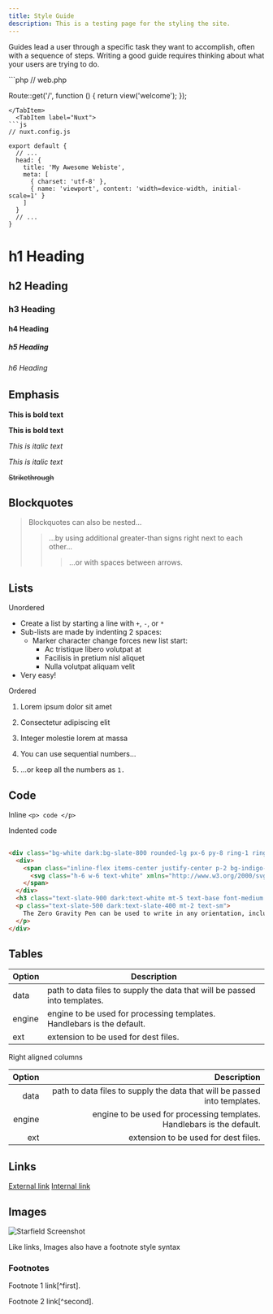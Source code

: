 ```yaml
---
title: Style Guide
description: This is a testing page for the styling the site.
---
```


Guides lead a user through a specific task they want to accomplish, often with a sequence of steps.
Writing a good guide requires thinking about what your users are trying to do.

<Tabs>
	<TabItem label="Laravel">
  ```php
  // web.php

  Route::get('/', function () {
      return view('welcome');
  });
  ```
  </TabItem>
	<TabItem label="Nuxt">
  ```js
  // nuxt.config.js

  export default {
    // ...
    head: {
      title: 'My Awesome Webiste',
      meta: [
        { charset: 'utf-8' },
        { name: 'viewport', content: 'width=device-width, initial-scale=1' }
      ]
    }
    // ...
  }
  ```

  </TabItem>
</Tabs>


# h1 Heading
## h2 Heading
### h3 Heading
#### h4 Heading
##### h5 Heading
###### h6 Heading


## Emphasis

**This is bold text**

__This is bold text__

*This is italic text*

_This is italic text_

~~Strikethrough~~


## Blockquotes


> Blockquotes can also be nested...
>> ...by using additional greater-than signs right next to each other...
> > > ...or with spaces between arrows.


## Lists

Unordered

+ Create a list by starting a line with `+`, `-`, or `*`
+ Sub-lists are made by indenting 2 spaces:
  - Marker character change forces new list start:
    * Ac tristique libero volutpat at
    + Facilisis in pretium nisl aliquet
    - Nulla volutpat aliquam velit
+ Very easy!

Ordered

1. Lorem ipsum dolor sit amet
2. Consectetur adipiscing elit
3. Integer molestie lorem at massa


1. You can use sequential numbers...
1. ...or keep all the numbers as `1.`

## Code

Inline `<p> code </p>`

Indented code

```html
 
<div class="bg-white dark:bg-slate-800 rounded-lg px-6 py-8 ring-1 ring-slate-900/5 shadow-xl">
  <div>
    <span class="inline-flex items-center justify-center p-2 bg-indigo-500 rounded-md shadow-lg">
      <svg class="h-6 w-6 text-white" xmlns="http://www.w3.org/2000/svg" fill="none" viewBox="0 0 24 24" stroke="currentColor" aria-hidden="true"><!-- ... --></svg>
    </span>
  </div>
  <h3 class="text-slate-900 dark:text-white mt-5 text-base font-medium tracking-tight">Writes Upside-Down</h3>
  <p class="text-slate-500 dark:text-slate-400 mt-2 text-sm">
    The Zero Gravity Pen can be used to write in any orientation, including upside-down. It even works in outer space.
  </p>
</div>

```

## Tables

| Option | Description |
| ------ | ----------- |
| data   | path to data files to supply the data that will be passed into templates. |
| engine | engine to be used for processing templates. Handlebars is the default. |
| ext    | extension to be used for dest files. |

Right aligned columns

| Option | Description |
| ------:| -----------:|
| data   | path to data files to supply the data that will be passed into templates. |
| engine | engine to be used for processing templates. Handlebars is the default. |
| ext    | extension to be used for dest files. |


## Links

[External link](https://www.google.com)
[Internal link](/getting-started/introduction/)


## Images

![Starfield Screenshot](https://i.imgur.com/QdC5wDq.jpeg)

Like links, Images also have a footnote style syntax

### Footnotes

Footnote 1 link[^first].

Footnote 2 link[^second].